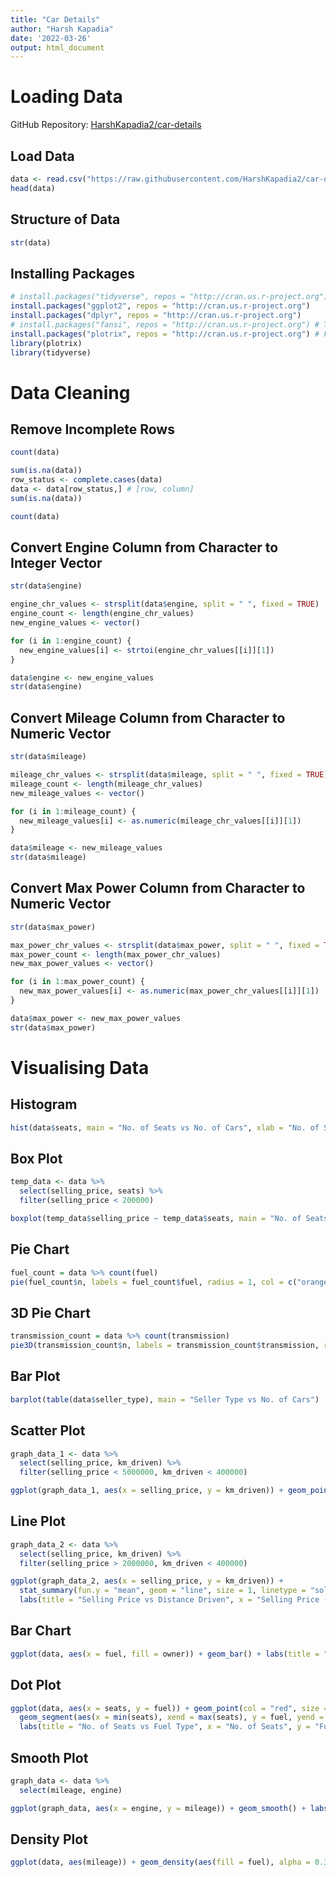 ```yaml
---
title: "Car Details"
author: "Harsh Kapadia"
date: '2022-03-26'
output: html_document
---
```


# Loading Data

GitHub Repository: [HarshKapadia2/car-details](https://github.com/HarshKapadia2/car-details)

## Load Data

```r
data <- read.csv("https://raw.githubusercontent.com/HarshKapadia2/car-details/main/data/car_details_v3.csv")
head(data)
```

## Structure of Data

```r
str(data)
```

## Installing Packages

```r
# install.packages("tidyverse", repos = "http://cran.us.r-project.org") # For `ggplot2` and `dplyr`
install.packages("ggplot2", repos = "http://cran.us.r-project.org")
install.packages("dplyr", repos = "http://cran.us.r-project.org")
# install.packages("fansi", repos = "http://cran.us.r-project.org") # To solve `tidyverse` package error
install.packages("plotrix", repos = "http://cran.us.r-project.org") # For 3d Pie Chart
library(plotrix)
library(tidyverse)
```

# Data Cleaning

## Remove Incomplete Rows

```r
count(data)
```

```r
sum(is.na(data))
row_status <- complete.cases(data)
data <- data[row_status,] # [row, column]
sum(is.na(data))
```

```r
count(data)
```

## Convert Engine Column from Character to Integer Vector

```r
str(data$engine)

engine_chr_values <- strsplit(data$engine, split = " ", fixed = TRUE)
engine_count <- length(engine_chr_values)
new_engine_values <- vector()

for (i in 1:engine_count) {
  new_engine_values[i] <- strtoi(engine_chr_values[[i]][1])
}

data$engine <- new_engine_values
str(data$engine)
```

## Convert Mileage Column from Character to Numeric Vector

```r
str(data$mileage)

mileage_chr_values <- strsplit(data$mileage, split = " ", fixed = TRUE)
mileage_count <- length(mileage_chr_values)
new_mileage_values <- vector()

for (i in 1:mileage_count) {
  new_mileage_values[i] <- as.numeric(mileage_chr_values[[i]][1])
}

data$mileage <- new_mileage_values
str(data$mileage)
```

## Convert Max Power Column from Character to Numeric Vector

```r
str(data$max_power)

max_power_chr_values <- strsplit(data$max_power, split = " ", fixed = TRUE)
max_power_count <- length(max_power_chr_values)
new_max_power_values <- vector()

for (i in 1:max_power_count) {
  new_max_power_values[i] <- as.numeric(max_power_chr_values[[i]][1])
}

data$max_power <- new_max_power_values
str(data$max_power)
```

# Visualising Data

## Histogram

```r
hist(data$seats, main = "No. of Seats vs No. of Cars", xlab = "No. of Seats", ylab = "No. of Cars")
```

## Box Plot

```r
temp_data <- data %>%
  select(selling_price, seats) %>%
  filter(selling_price < 200000)

boxplot(temp_data$selling_price ~ temp_data$seats, main = "No. of Seats vs Selling Price", xlab = "No. of Seats", ylab = "Selling Price (Rs)")
```

## Pie Chart

```r
fuel_count = data %>% count(fuel)
pie(fuel_count$n, labels = fuel_count$fuel, radius = 1, col = c("orange", "blue", "yellow", "dark green"), main = "Fuel Type")
```

## 3D Pie Chart

```r
transmission_count = data %>% count(transmission)
pie3D(transmission_count$n, labels = transmission_count$transmission, radius = 1, col = c("yellow", "blue"), explode = 0.4, main = "Transmission Type")
```

## Bar Plot

```r
barplot(table(data$seller_type), main = "Seller Type vs No. of Cars")
```

## Scatter Plot

```r
graph_data_1 <- data %>%
  select(selling_price, km_driven) %>%
  filter(selling_price < 5000000, km_driven < 400000)

ggplot(graph_data_1, aes(x = selling_price, y = km_driven)) + geom_point() + geom_smooth() + labs(title = "Selling Price vs Distance Driven", x = "Selling Price (Rs)", y = "Distance Driven (km)")
```

## Line Plot

```r
graph_data_2 <- data %>%
  select(selling_price, km_driven) %>%
  filter(selling_price > 2000000, km_driven < 400000)

ggplot(graph_data_2, aes(x = selling_price, y = km_driven)) +
  stat_summary(fun.y = "mean", geom = "line", size = 1, linetype = "solid") +
  labs(title = "Selling Price vs Distance Driven", x = "Selling Price (Rs)", y = "Distance Driven (km)")
```

## Bar Chart

```r
ggplot(data, aes(x = fuel, fill = owner)) + geom_bar() + labs(title = "Fuel Type vs No. of Cars vs Owner", x = "Fuel Type", y = "No. of Cars", fill = "Owner")
```

## Dot Plot

```r
ggplot(data, aes(x = seats, y = fuel)) + geom_point(col = "red", size = 5) +
  geom_segment(aes(x = min(seats), xend = max(seats), y = fuel, yend = fuel), linetype = "dashed", size = 0.1) +
  labs(title = "No. of Seats vs Fuel Type", x = "No. of Seats", y = "Fuel Type")
```

## Smooth Plot

```r
graph_data <- data %>%
  select(mileage, engine)

ggplot(graph_data, aes(x = engine, y = mileage)) + geom_smooth() + labs(title = "Engine Capacity vs Car Mileage", x = "Engine Capacity (cc)", y = "Car Mileage (km/L)")
```

## Density Plot

```r
ggplot(data, aes(mileage)) + geom_density(aes(fill = fuel), alpha = 0.3) + labs(title = "Car Mileage vs Density vs Fuel Type", x = "Car Mileage (km/L)", y = "Density", fill = "Fuel Type")
```
